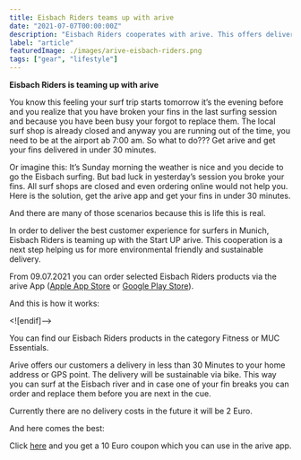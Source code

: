 ```yaml
---
title: Eisbach Riders teams up with arive
date: "2021-07-07T00:00:00Z"
description: "Eisbach Riders cooperates with arive. This offers delivery of Eisbach riders products in under 30 minutes within Munich"
label: "article"
featuredImage: ./images/arive-eisbach-riders.png
tags: ["gear", "lifestyle"]
---
```


**Eisbach Riders is teaming up with arive**

You know this feeling your surf trip starts tomorrow it’s the evening before and you realize that you have broken your fins in the last surfing session and because you have been busy your forgot to replace them. The local surf shop is already closed and anyway you are running out of the time, you need to be at the airport ab 7:00 am. So what to do??? Get arive and get your fins delivered in under 30 minutes.

Or imagine this: It’s Sunday morning the weather is nice and you decide to go the Eisbach surfing. But bad luck in yesterday’s session you broke your fins. All surf shops are closed and even ordering online would not help you. Here is the solution, get the arive app and get your fins in under 30 minutes.

And there are many of those scenarios because this is life this is real.

In order to deliver the best customer experience for surfers in Munich, Eisbach Riders is teaming up with the Start UP arive. This cooperation is a next step helping us for more environmental friendly and sustainable delivery.

From 09.07.2021 you can order selected Eisbach Riders products via the arive App ([Apple App Store](https://apps.apple.com/de/app/arive-30min-delivery/id1567030084?l=en) or [Google Play Store](https://play.google.com/store/apps/details?id=co.shopney.arivejiiqtapp)).

And this is how it works:

<ImageContainer
  img1="./images/eisbach-riders-arive.gif"
  alt1="How to find Eisbach Riders products in arive app"
  caption1="How to find Eisbach Riders products in arive app"
/>

<![endif]-->

You can find our Eisbach Riders products in the category Fitness or MUC Essentials.

Arive offers our customers a delivery in less than 30 Minutes to your home address or GPS point. The delivery will be sustainable via bike. This way you can surf at the Eisbach river and in case one of your fin breaks you can order and replace them before you are next in the cue.

Currently there are no delivery costs in the future it will be 2 Euro.

And here comes the best:

Click [here](http://i.refs.cc/NkKBhPwF?smile_ref=eyJzbWlsZV9zb3VyY2UiOiJzbWlsZV91aSIsInNtaWxlX21lZGl1bSI6IiIsInNtaWxlX2NhbXBhaWduIjoicmVmZXJyYWxfcHJvZ3JhbSIsInNtaWxlX2N1c3RvbWVyX2lkIjo5MDk0ODgyNTl9) and you get a 10 Euro coupon which you can use in the arive app.
